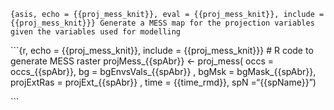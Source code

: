```{asis, echo = {{proj_mess_knit}}, eval = {{proj_mess_knit}}, include = {{proj_mess_knit}}}
Generate a MESS map for the projection variables given the variables used for modelling
```

```{r, echo = {{proj_mess_knit}}, include = {{proj_mess_knit}}}
# R code to generate MESS raster
projMess_{{spAbr}} <- proj_mess(
  occs = occs_{{spAbr}},
  bg = bgEnvsVals_{{spAbr}} ,
  bgMsk =  bgMask_{{spAbr}},
  projExtRas =  projExt_{{spAbr}} ,
  time = {{time_rmd}},
  spN ="{{spName}}")

```
